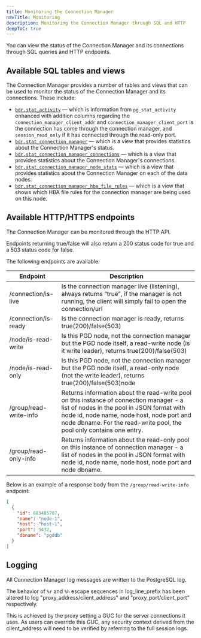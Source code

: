 ```yaml
---
title: Monitoring the Connection Manager
navTitle: Monitoring
description: Monitoring the Connection Manager through SQL and HTTP
deepToC: true
---
```

You can view the status of the Connection Manager and its connections through SQL queries and HTTP endpoints.


## Available SQL tables and views

The Connection Manager provides a number of tables and views that can be used to monitor the status of the Connection Manager and its connections. These include:

- [`bdr.stat_activity`](/pgd/6/reference/tables-views-functions/catalogs-visible#bdrstat_activity) &mdash; which is information from `pg_stat_activity` enhanced with addition columns regarding the `connection_manager_client_addr` and `connection_manager_client_port` is the connection has come through the connection manager, and `session_read_only` if it has connected through the read-only port.
- [`bdr.stat_connection_manager`](/pgd/6/reference/tables-views-functions/catalogs-visible#bdrstat_connection_manager) &mdash; which is a view that provides statistics about the Connection Manager's status.
- [`bdr.stat_connection_manager_connections`](/pgd/6/reference/tables-views-functions/catalogs-visible#bdrstat_connection_manager_connections) &mdash; which is a view that provides statistics about the Connection Manager's connections.
- [`bdr.stat_connection_manager_node_stats`](/pgd/6/reference/tables-views-functions/catalogs-visible#bdrstat_connection_manager_node_stats) &mdash; which is a view that provides statistics about the Connection Manager on each of the data nodes.
- [`bdr.stat_connection_manager_hba_file_rules`](/pgd/6/reference/tables-views-functions/catalogs-visible#bdrstat_connection_manager_hba_file_rules) &mdash; which is a view that shows which HBA file rules for the connection manager are being used on this node.

## Available HTTP/HTTPS endpoints

The Connection Manager can be monitored through the HTTP API.

Endpoints returning true/false will also return a 200 status code for true and a 503 status code for false.

The following endpoints are available:

| Endpoint               | Description                                                                                                                                                                                                                                                  |
|------------------------|--------------------------------------------------------------------------------------------------------------------------------------------------------------------------------------------------------------------------------------------------------------|
| /connection/is-live    | Is the connection manager live (listening), always returns “true”, if the manager is not running, the client will simply fail to open the connection/url                                                                                                     |
| /connection/is-ready   | Is the connection manager is ready, returns true(200)/false(503)                                                              |
| /node/is-read-write    | Is this PGD node, not the connection manager but the PGD node itself, a read-write node (is it write leader), returns true(200)/false(503)                                                                |
| /node/is-read-only     | Is this PGD node, not the connection manager but the PGD node itself, a read-only node (not the write leader), returns true(200)/false(503)node                                                                                                                                          |
| /group/read-write-info | Returns information about the read-write pool on this instance of connection manager - a list of nodes in the pool in JSON format  with node id, node name, node host, node port and node dbname. For the read-write pool, the pool only contains one entry. |
| /group/read-only-info  | Returns information about the read-only pool on this instance of connection manager - a list of nodes in the pool in JSON format  with node id, node name, node host, node port and node dbname.  |

Below is an example of a response body from the `/group/read-write-info` endpoint:

```json
[
  {
    "id": 683485707,
    "name": "node-1",
    "host": "host-1",
    "port": 5432,
    "dbname": "pgddb"
  }
]
```

## Logging

All Connection Manager log messages are written to the PostgreSQL log. 

The behavior of `%r` and `%h` escape sequences in log_line_prefix has been altered to log "proxy_address/client_address" and "proxy_port/client_port" respectively.

This is achieved by the proxy setting a GUC for the server connections it uses. As users can override this GUC, any security context derived from the client_address will need to be verified by referring to the full session logs.

